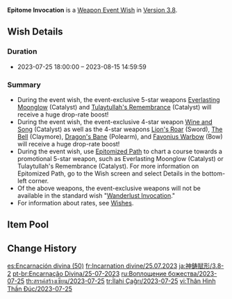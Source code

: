 {{Wish
|name              = Epitome Invocation 2023-07-25
|image             = Epitome Invocation 2023-07-25.png
|type              = Weapon Event
|duration          = event
|time_start        = 2023-07-25 18:00:00
|time_end          = 2023-08-15 14:59:59
|link              = https://genshin.hoyoverse.com/en/news/detail/112339
|preceding         = Epitome Invocation/2023-07-05
|alongside         = Drifting Luminescence/2023-07-25
|alongside2        = From Ashes Reborn/2023-07-25
|succeeding        = Epitome Invocation/2023-08-16
}}
'''Epitome Invocation''' is a [[Weapon Event Wish]] in [[Version 3.8]].

==Wish Details==
===Duration===
* 2023-07-25 18:00:00 &ndash; 2023-08-15 14:59:59

===Summary===
* During the event wish, the event-exclusive 5-star weapons [[Everlasting Moonglow]] (Catalyst) and [[Tulaytullah's Remembrance]] (Catalyst) will receive a huge drop-rate boost!
* During the event wish, the event-exclusive 4-star weapon [[Wine and Song]] (Catalyst) as well as the 4-star weapons [[Lion's Roar]] (Sword), [[The Bell]] (Claymore), [[Dragon's Bane]] (Polearm), and [[Favonius Warbow]] (Bow) will receive a huge drop-rate boost!
* During the event wish, use [[Epitomized Path]] to chart a course towards a promotional 5-star weapon, such as Everlasting Moonglow (Catalyst) or Tulaytullah's Remembrance (Catalyst). For more information on Epitomized Path, go to the Wish screen and select Details in the bottom-left corner.
* Of the above weapons, the event-exclusive weapons will not be available in the standard wish "[[Wanderlust Invocation]]."
* For information about rates, see [[Wish]]es.

==Item Pool==
{{Wish Pool
|weapon_5_F    = Everlasting Moonglow; Tulaytullah's Remembrance
|weapon_4_F    = Wine and Song; Lion's Roar; The Bell; Dragon's Bane; Favonius Warbow
|character_4   = Barbara; Beidou; Bennett; Candace; Chongyun; Collei; Diona; Dori; Faruzan; Fischl; Gorou; Kaveh; Kirara; Kujou Sara; Kuki Shinobu; Layla; Mika; Ningguang; Noelle; Razor; Rosaria; Sayu; Shikanoin Heizou; Sucrose; Thoma; Xiangling; Xingqiu; Xinyan; Yanfei; Yaoyao; Yun Jin
|weapon_5      = Amos' Bow; Aquila Favonia; Lost Prayer to the Sacred Winds; Primordial Jade Winged-Spear; Skyward Atlas; Skyward Blade; Skyward Harp; Skyward Pride; Skyward Spine; Wolf's Gravestone
|weapon_4      = Eye of Perception; Favonius Codex; Favonius Greatsword; Favonius Lance; Favonius Sword; Rainslasher; Rust; Sacrificial Bow; Sacrificial Fragments; Sacrificial Greatsword; Sacrificial Sword; The Flute; The Stringless; The Widsith
|weapon_3      = Black Tassel; Bloodtainted Greatsword; Cool Steel; Debate Club; Emerald Orb; Ferrous Shadow; Harbinger of Dawn; Magic Guide; Raven Bow; Sharpshooter's Oath; Skyrider Sword; Slingshot; Thrilling Tales of Dragon Slayers
}}

==Change History==
{{Change History|3.8}}

[[es:Encarnación divina (50)]]
[[fr:Incarnation divine/25.07.2023]]
[[ja:神鋳賦形/3.8-2]]
[[pt-br:Encarnação Divina/25-07-2023]]
[[ru:Воплощение божества/2023-07-25]]
[[th:สรรค์สร้างเซียน/2023-07-25]]
[[tr:İlahi Çağrı/2023-07-25]]
[[vi:Thân Hình Thần Đúc/2023-07-25]]